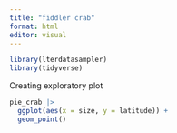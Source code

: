 ```yaml
---
title: "fiddler crab"
format: html
editor: visual
---
```


```r
library(lterdatasampler)
library(tidyverse)
```

Creating exploratory plot

```r
pie_crab |> 
  ggplot(aes(x = size, y = latitude)) +
  geom_point()
```

